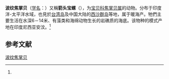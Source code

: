 {{Speciesbox
| name = 波纹焦掌贝
| status = 
| status_system = 
| image = Cypraeaziczac.jpg
| genus = Palmadusta
| species = ziczac
| authority = ([[卡尔·林奈|Linnaeus]], 1758)<ref name='id10684'>{{cite web| url =http://www.bioinfo.cn/db05/BjdwSpecies.php?action=view&id=10684| title =波纹焦掌贝| work =《中国动物物种编目数据库》| publisher =中国科学院微生物研究所| author =中国科学院动物研究所| accessdate =2009-04-28| deadurl =yes| archiveurl =https://web.archive.org/web/20160305081355/http://www.bioinfo.cn/db05/BjdwSpecies.php?action=view&id=10684| archivedate =2016-03-05}}</ref>
}}

'''波纹焦掌贝'''（[[学名|学名]]：{{lang|la|''Palmadusta ziczac''}}）又稱'''箭头宝螺'''（''{{lang|la|Cypraea ziczac}}''），为[[宝贝科|宝贝科]][[焦掌贝属|焦掌贝属]]的动物。分布于印度洋-太平洋水域，也見於[[台湾岛|台湾岛]]及中国大陆的[[西沙群岛|西沙群岛]]等地，属于暖海产。牠們主要生活在水深6－14米、有藻类和海绵动物生长的岩礁质的海底。该物种的模式产地在印度尼西亚安汶。<ref name='id10684'/>

== 参考文献 ==
{{reflist}}

{{Commons category|Palmadusta ziczac}}
{{Taxonbar|from=Q1303625}}

[[Category:焦掌贝属|波纹焦掌贝]]


{{软体动物小作品}}